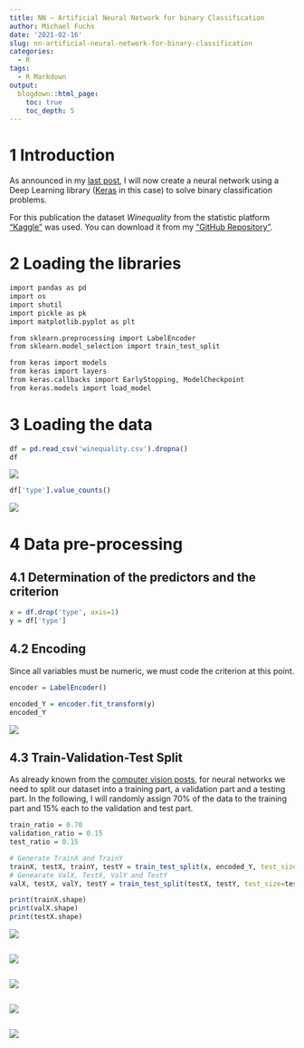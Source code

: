 ```yaml
---
title: NN – Artificial Neural Network for binary Classification
author: Michael Fuchs
date: '2021-02-16'
slug: nn-artificial-neural-network-for-binary-classification
categories:
  - R
tags:
  - R Markdown
output:
  blogdown::html_page:
    toc: true
    toc_depth: 5
---
```



# 1 Introduction

As announced in my [last post](https://michael-fuchs-python.netlify.app/2021/02/10/nn-multi-layer-perceptron-regressor-mlpregressor/), I will now create a neural network using a Deep Learning library ([Keras](https://keras.io/) in this case) to solve binary classification problems. 

For this publication the dataset *Winequality* from the statistic platform ["Kaggle"](https://www.kaggle.com) was used. You can download it from my ["GitHub Repository"](https://github.com/MFuchs1989/Datasets-and-Miscellaneous/tree/main/datasets).



# 2 Loading the libraries


```r
import pandas as pd
import os
import shutil
import pickle as pk
import matplotlib.pyplot as plt

from sklearn.preprocessing import LabelEncoder
from sklearn.model_selection import train_test_split

from keras import models
from keras import layers
from keras.callbacks import EarlyStopping, ModelCheckpoint
from keras.models import load_model
```



# 3 Loading the data

```r
df = pd.read_csv('winequality.csv').dropna()
df
```

![](/post/2021-02-16-nn-artificial-neural-network-for-binary-classification_files/p112p1.png)


```r
df['type'].value_counts()
```

![](/post/2021-02-16-nn-artificial-neural-network-for-binary-classification_files/p112p2.png)



# 4 Data pre-processing

## 4.1 Determination of the predictors and the criterion

```r
x = df.drop('type', axis=1)
y = df['type']
```


## 4.2 Encoding

Since all variables must be numeric, we must code the criterion at this point. 

```r
encoder = LabelEncoder()

encoded_Y = encoder.fit_transform(y)
encoded_Y
```

![](/post/2021-02-16-nn-artificial-neural-network-for-binary-classification_files/p112p3.png)


## 4.3 Train-Validation-Test Split

As already known from the [computer vision posts](https://michael-fuchs-python.netlify.app/2019/01/01/tag-archive/#computer-vision), for neural networks we need to split our dataset into a training part, a validation part and a testing part. 
In the following, I will randomly assign 70% of the data to the training part and 15% each to the validation and test part. 


```r
train_ratio = 0.70
validation_ratio = 0.15
test_ratio = 0.15

# Generate TrainX and TrainY
trainX, testX, trainY, testY = train_test_split(x, encoded_Y, test_size= 1 - train_ratio)
# Genearate ValX, TestX, ValY and TestY
valX, testX, valY, testY = train_test_split(testX, testY, test_size=test_ratio/(test_ratio + validation_ratio)) 
```


```r
print(trainX.shape)
print(valX.shape)
print(testX.shape)
```

![](/post/2021-02-16-nn-artificial-neural-network-for-binary-classification_files/p112p4.png)
















```r

```

![](/post/2021-02-16-nn-artificial-neural-network-for-binary-classification_files/p112p.png)




















```r

```

![](/post/2021-02-16-nn-artificial-neural-network-for-binary-classification_files/p112p.png)




















```r

```

![](/post/2021-02-16-nn-artificial-neural-network-for-binary-classification_files/p112p.png)























```r

```

![](/post/2021-02-16-nn-artificial-neural-network-for-binary-classification_files/p112p.png)













